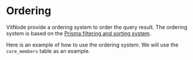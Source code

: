 # Ordering

VitNode provide a ordering system to order the query result. The ordering system is based on the [Prisma filtering and sorting system](https://www.prisma.io/docs/concepts/components/prisma-client/filtering-and-sorting).

Here is an example of how to use the ordering system. We will use the `core_members` table as an example.
